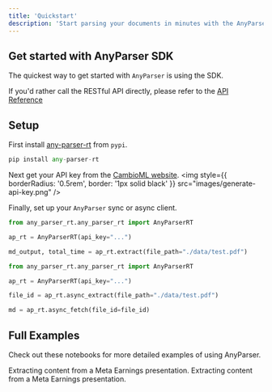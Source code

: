 ```yaml
---
title: 'Quickstart'
description: 'Start parsing your documents in minutes with the AnyParser SDK'
---
```


## Get started with AnyParser SDK
The quickest way to get started with `AnyParser` is using the SDK.

If you'd rather call the RESTful API directly, please refer to the [API Reference](/api-reference/)
## Setup

First install [any-parser-rt](https://pypi.org/project/any-parser-rt/) from `pypi`.

```python
pip install any-parser-rt
```

Next get your API key from the [CambioML website](https://www.cambioml.com/account).
<img
  style={{ borderRadius: '0.5rem', border: '1px solid black' }}
  src="images/generate-api-key.png"
/>

Finally, set up your `AnyParser` sync or async client.

```python anyparser_sync.py
from any_parser_rt.any_parser_rt import AnyParserRT

ap_rt = AnyParserRT(api_key="...")

md_output, total_time = ap_rt.extract(file_path="./data/test.pdf")
```

```python anyparser_async.py
from any_parser_rt.any_parser_rt import AnyParserRT

ap_rt = AnyParserRT(api_key="...")

file_id = ap_rt.async_extract(file_path="./data/test.pdf")

md = ap_rt.async_fetch(file_id=file_id)
```

## Full Examples

Check out these notebooks for more detailed examples of using AnyParser.

<CardGroup cols={2}>
  <Card
    title="AnyParser Sync Example"
    icon="bolt-lightning"
    href="https://github.com/CambioML/any-parser-rt/blob/main/example/example.ipynb"
  >
    Extracting content from a Meta Earnings presentation.
  </Card>
  <Card
    title="AnyParser Async Example"
    icon="rotate"
    href="https://github.com/CambioML/any-parser-rt/blob/main/example/async_example.ipynb"
  >
    Extracting content from a Meta Earnings presentation.
  </Card>
</CardGroup>

